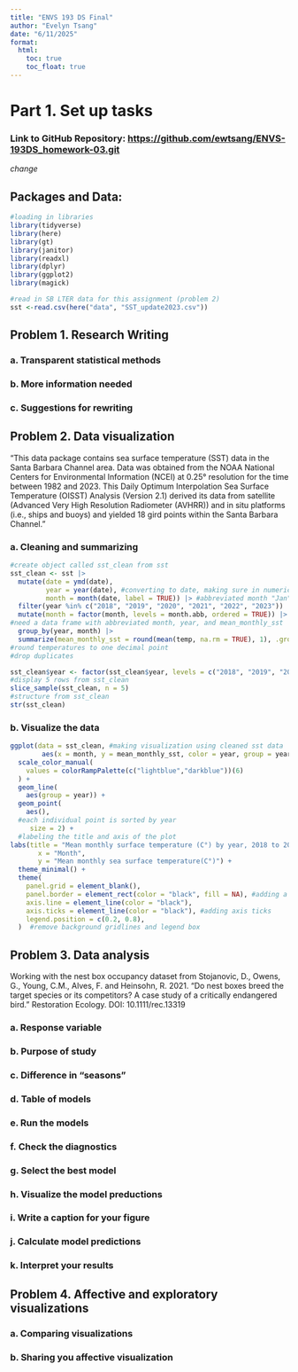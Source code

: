 ```yaml
---
title: "ENVS 193 DS Final"
author: "Evelyn Tsang"
date: "6/11/2025"
format: 
  html: 
    toc: true
    toc_float: true
---
```

# Part 1. Set up tasks

### Link to GitHub Repository: <https://github.com/ewtsang/ENVS-193DS_homework-03.git>
*change*

## Packages and Data:

```r
#loading in libraries
library(tidyverse)
library(here)
library(gt)
library(janitor)
library(readxl)
library(dplyr)
library(ggplot2)
library(magick)
```

```r
#read in SB LTER data for this assignment (problem 2)
sst <-read.csv(here("data", "SST_update2023.csv"))
```

## Problem 1. Research Writing

### a. Transparent statistical methods

### b. More information needed

### c. Suggestions for rewriting

## Problem 2. Data visualization

"This data package contains sea surface temperature (SST) data in the Santa Barbara Channel area. Data was obtained from the NOAA National Centers for Environmental Information (NCEI) at 0.25° resolution for the time between 1982 and 2023. This Daily Optimum Interpolation Sea Surface Temperature (OISST) Analysis (Version 2.1) derived its data from satellite (Advanced Very High Resolution Radiometer (AVHRR)) and in situ platforms (i.e., ships and buoys) and yielded 18 gird points within the Santa Barbara Channel."

### a. Cleaning and summarizing
```r
#create object called sst_clean from sst
sst_clean <- sst |> 
  mutate(date = ymd(date),
         year = year(date), #converting to date, making sure in numeric values
         month = month(date, label = TRUE)) |> #abbreviated month "Jan", "Feb", etc.
  filter(year %in% c("2018", "2019", "2020", "2021", "2022", "2023")) |> #only use data from 2018 to 2023
  mutate(month = factor(month, levels = month.abb, ordered = TRUE)) |>  #ensure month is an ordered factor (Jan to Dec)
#need a data frame with abbreviated month, year, and mean_monthly_sst
  group_by(year, month) |> 
  summarize(mean_monthly_sst = round(mean(temp, na.rm = TRUE), 1), .groups = "drop")
#round temperatures to one decimal point
#drop duplicates

sst_clean$year <- factor(sst_clean$year, levels = c("2018", "2019", "2020", "2021", "2022", "2023"))
#display 5 rows from sst_clean
slice_sample(sst_clean, n = 5)
#structure from sst_clean
str(sst_clean)
```

### b. Visualize the data
```r
ggplot(data = sst_clean, #making visualization using cleaned sst data 
        aes(x = month, y = mean_monthly_sst, color = year, group = year)) +
  scale_color_manual(
    values = colorRampPalette(c("lightblue","darkblue"))(6)
  ) +
  geom_line(
    aes(group = year)) +
  geom_point(
    aes(), 
  #each individual point is sorted by year 
     size = 2) +
  #labeling the title and axis of the plot
labs(title = "Mean monthly surface temperature (C°) by year, 2018 to 2023",
       x = "Month",
       y = "Mean monthly sea surface temperature(C°)") +
  theme_minimal() +
  theme(
    panel.grid = element_blank(),
    panel.border = element_rect(color = "black", fill = NA), #adding a panel border
    axis.line = element_line(color = "black"),
    axis.ticks = element_line(color = "black"), #adding axis ticks
    legend.position = c(0.2, 0.8),
  )  #remove background gridlines and legend box
```


## Problem 3. Data analysis
Working with the nest box occupancy dataset from Stojanovic, D., Owens, G., Young, C.M., Alves, F. and Heinsohn, R. 2021. “Do nest boxes breed the target species or its competitors? A case study of a critically endangered bird.” Restoration Ecology. DOI: 10.1111/rec.13319

### a. Response variable

### b. Purpose of study

### c. Difference in "seasons"

### d. Table of models

### e. Run the models

### f. Check the diagnostics


### g. Select the best model

### h. Visualize the model preductions

### i. Write a caption for your figure


### j. Calculate model predictions

### k. Interpret your results

## Problem 4. Affective and exploratory visualizations

### a. Comparing visualizations

### b. Sharing you affective visualization
